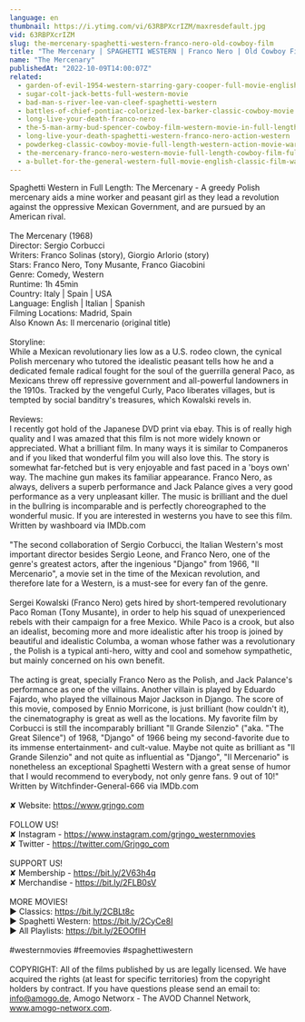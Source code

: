 ```yaml
---
language: en
thumbnail: https://i.ytimg.com/vi/63RBPXcrIZM/maxresdefault.jpg
vid: 63RBPXcrIZM
slug: the-mercenary-spaghetti-western-franco-nero-old-cowboy-film
title: "The Mercenary | SPAGHETTI WESTERN | Franco Nero | Old Cowboy Film"
name: "The Mercenary"
publishedAt: "2022-10-09T14:00:07Z"
related:
  - garden-of-evil-1954-western-starring-gary-cooper-full-movie-english-full-free-western-movies
  - sugar-colt-jack-betts-full-western-movie
  - bad-man-s-river-lee-van-cleef-spaghetti-western
  - battles-of-chief-pontiac-colorized-lex-barker-classic-cowboy-movie
  - long-live-your-death-franco-nero
  - the-5-man-army-bud-spencer-cowboy-film-western-movie-in-full-length
  - long-live-your-death-spaghetti-western-franco-nero-action-western
  - powderkeg-classic-cowboy-movie-full-length-western-action-movie-war-english
  - the-mercenary-franco-nero-western-movie-full-length-cowboy-film-full-movie
  - a-bullet-for-the-general-western-full-movie-english-classic-film-watchfree-cowboyfilm
---
```


Spaghetti Western in Full Length: The Mercenary - A greedy Polish mercenary aids a mine worker and peasant girl as they lead a revolution against the oppressive Mexican Government, and are pursued by an American rival.<br />
<br />
The Mercenary (1968)<br />
Director: Sergio Corbucci<br />
Writers: Franco Solinas (story), Giorgio Arlorio (story)<br />
Stars: Franco Nero, Tony Musante, Franco Giacobini<br />
Genre: Comedy, Western<br />
Runtime: 1h 45min<br />
Country: Italy | Spain | USA<br />
Language: English | Italian | Spanish<br />
Filming Locations: Madrid, Spain<br />
Also Known As: Il mercenario (original title)<br />
<br />
Storyline:<br />
While a Mexican revolutionary lies low as a U.S. rodeo clown, the cynical Polish mercenary who tutored the idealistic peasant tells how he and a dedicated female radical fought for the soul of the guerrilla general Paco, as Mexicans threw off repressive government and all-powerful landowners in the 1910s. Tracked by the vengeful Curly, Paco liberates villages, but is tempted by social banditry's treasures, which Kowalski revels in.<br />
<br />
Reviews:<br />
I recently got hold of the Japanese DVD print via ebay. This is of really high quality and I was amazed that this film is not more widely known or appreciated. What a brilliant film. In many ways it is similar to Companeros and if you liked that wonderful film you will also love this. The story is somewhat far-fetched but is very enjoyable and fast paced in a 'boys own' way. The machine gun makes its familiar appearance. Franco Nero, as always, delivers a superb performance and Jack Palance gives a very good performance as a very unpleasant killer. The music is brilliant and the duel in the bullring is incomparable and is perfectly choreographed to the wonderful music. If you are interested in westerns you have to see this film. Written by washboard via IMDb.com<br />
<br />
"The second collaboration of Sergio Corbucci, the Italian Western's most important director besides Sergio Leone, and Franco Nero, one of the genre's greatest actors, after the ingenious "Django" from 1966, "Il Mercenario", a movie set in the time of the Mexican revolution, and therefore late for a Western, is a must-see for every fan of the genre.<br />
<br />
Sergei Kowalski (Franco Nero) gets hired by short-tempered revolutionary Paco Roman (Tony Musante), in order to help his squad of unexperienced rebels with their campaign for a free Mexico. While Paco is a crook, but also an idealist, becoming more and more idealistic after his troop is joined by beautiful and idealistic Columba, a woman whose father was a revolutionary , the Polish is a typical anti-hero, witty and cool and somehow sympathetic, but mainly concerned on his own benefit.<br />
<br />
The acting is great, specially Franco Nero as the Polish, and Jack Palance's performance as one of the villains. Another villain is played by Eduardo Fajardo, who played the villainous Major Jackson in Django. The score of this movie, composed by Ennio Morricone, is just brilliant (how couldn't it), the cinematography is great as well as the locations. My favorite film by Corbucci is still the incomparably brilliant "Il Grande Silenzio" ("aka. "The Great Silence") of 1968, "Django" of 1966 being my second-favorite due to its immense entertainment- and cult-value. Maybe not quite as brilliant as "Il Grande Silenzio" and not quite as influential as "Django", "Il Mercenario" is nonetheless an exceptional Spaghetti Western with a great sense of humor that I would recommend to everybody, not only genre fans. 9 out of 10!" Written by Witchfinder-General-666 via IMDb.com<br />
<br />
✘ Website: https://www.grjngo.com<br />
<br />
FOLLOW US!<br />
✘ Instagram - https://www.instagram.com/grjngo_westernmovies<br />
✘ Twitter - https://twitter.com/Grjngo_com<br />
<br />
SUPPORT US!<br />
✘ Membership - https://bit.ly/2V63h4q<br />
✘ Merchandise - https://bit.ly/2FLB0sV<br />
<br />
MORE MOVIES! <br />
► Classics: https://bit.ly/2CBLt8c <br />
► Spaghetti Western: https://bit.ly/2CyCe8I <br />
► All Playlists: https://bit.ly/2EOOfIH <br />
<br />
#westernmovies #freemovies #spaghettiwestern<br />
<br />
COPYRIGHT: All of the films published by us are legally licensed. We have acquired the rights (at least for specific territories) from the copyright holders by contract. If you have questions please send an email to: info@amogo.de, Amogo Networx - The AVOD Channel Network, www.amogo-networx.com.